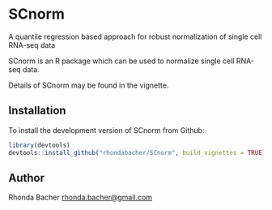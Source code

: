 # SCnorm


A quantile regression based approach for robust normalization of single cell RNA-seq data


SCnorm is an R package which can be used to normalize single cell RNA-seq data. 

Details of SCnorm may be found in the vignette.

## Installation

To install the development version of SCnorm from Github:
```R
library(devtools)
devtools::install_github("rhondabacher/SCnorm", build_vignettes = TRUE)
```



## Author

Rhonda Bacher <rhonda.bacher@gmail.com>



